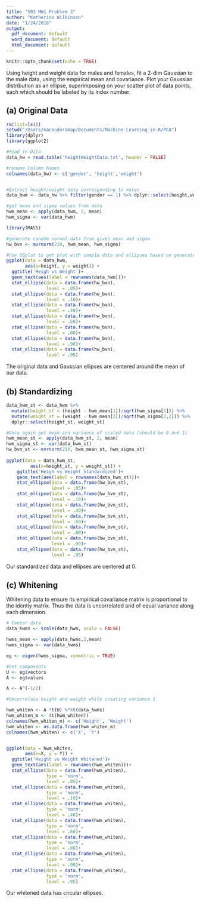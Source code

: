 ```yaml
---
title: "503 HW1 Problem 3"
author: "Katherine Wilkinson"
date: "1/24/2018"
output:
  pdf_document: default
  word_document: default
  html_document: default
---
```


```r
knitr::opts_chunk$set(echo = TRUE)
```


Using height and weight data for males and females, fit a 2-dim Gaussian to the male data, using
the empirical mean and covariance. Plot your Gaussian distribution as an ellipse, superimposing
on your scatter plot of data points, each which should be labeled by its index number.

## (a) Original Data


```r
rm(list=ls())
setwd("/Users/maraudersmap/Documents/Machine-Learning-in-R/PCA")
library(dplyr)
library(ggplot2)

#Read in Data
data_hw = read.table('heightWeightData.txt', header = FALSE)

#rename Column Names
colnames(data_hw) <- c('gender', 'height','weight')


#Extract height/weight data corresponding to males
data_hwm <- data_hw %>% filter(gender == 1) %>% dplyr::select(height,weight)

#get mean and sigma values from data
hwm_mean <- apply(data_hwm, 2, mean)
hwm_sigma <- var(data_hwm)

library(MASS)

#generate random normal data from given mean and sigma 
hw_bvn <- mvrnorm(210, hwm_mean, hwm_sigma)

#Use GGplot to get plot with sample data and ellipses based on generated normal data
ggplot(data = data_hwm, 
       aes(x=height, y = weight)) +
  ggtitle('Heigh vs Weight')+
  geom_text(aes(label = rownames(data_hwm)))+
  stat_ellipse(data = data.frame(hw_bvn),
               level = .05)+
  stat_ellipse(data = data.frame(hw_bvn),
               level = .10)+
  stat_ellipse(data = data.frame(hw_bvn),
               level = .40)+
  stat_ellipse(data = data.frame(hw_bvn),
               level = .60)+
  stat_ellipse(data = data.frame(hw_bvn),
               level = .80)+
  stat_ellipse(data = data.frame(hw_bvn),
               level = .90)+
  stat_ellipse(data = data.frame(hw_bvn),
               level = .95)

```
The original data and Gaussian ellipses are centered around the mean of our data. 

## (b) Standardizing


```r
data_hwm_st <- data_hwm %>% 
  mutate(height_st = (height - hwm_mean[1])/sqrt(hwm_sigma[1])) %>%
  mutate(weight_st = (weight - hwm_mean[2])/sqrt(hwm_sigma[2,2])) %>%
  dplyr::select(height_st, weight_st) 

#Once again get mean and variance of scaled data (should be 0 and 1)
hwm_mean_st <- apply(data_hwm_st, 2, mean)
hwm_sigma_st <- var(data_hwm_st)
hw_bvn_st <- mvrnorm(210, hwm_mean_st, hwm_sigma_st)
  
ggplot(data = data_hwm_st, 
         aes(x=height_st, y = weight_st)) +
    ggtitle('Heigh vs Weight Standardized')+
    geom_text(aes(label = rownames(data_hwm_st)))+
    stat_ellipse(data = data.frame(hw_bvn_st),
                 level = .05)+
    stat_ellipse(data = data.frame(hw_bvn_st),
                 level = .10)+
    stat_ellipse(data = data.frame(hw_bvn_st),
                 level = .40)+
    stat_ellipse(data = data.frame(hw_bvn_st),
                 level = .60)+
    stat_ellipse(data = data.frame(hw_bvn_st),
                 level = .80)+
    stat_ellipse(data = data.frame(hw_bvn_st),
                 level = .90)+
    stat_ellipse(data = data.frame(hw_bvn_st),
                 level = .95)
```
Our standardized data and ellipses are centered at 0.

## (c) Whitening 

Whitening data to ensure its empirical covariance matrix is proportional to the identiy matrix. Thus the data is uncorrelated and of equal variance along each dimension.

```r
# Center data
data_hwms <- scale(data_hwm, scale = FALSE)

hwms_mean <- apply(data_hwms,2,mean)
hwms_sigma <- var(data_hwms)

eg <- eigen(hwms_sigma, symmetric = TRUE)

#Get components
U <- eg$vectors
A <- eg$values

A <- A^(-1/2)

#Uncorrelate height and weight while creating variance 1

hwm_whiten <- A *t(U) %*%t(data_hwms)
hwm_whiten_m <- (t(hwm_whiten))
colnames(hwm_whiten_m) <- c('Height', 'Weight')
hwm_whiten <- as.data.frame(hwm_whiten_m)
colnames(hwm_whiten) <- c('X', 'Y')


ggplot(data = hwm_whiten, 
       aes(x=X, y = Y)) +
  ggtitle('Height vs Weight Whitened')+
  geom_text(aes(label = rownames(hwm_whiten)))+
  stat_ellipse(data = data.frame(hwm_whiten),
               type = 'norm',
               level = .05)+
  stat_ellipse(data = data.frame(hwm_whiten),
               type = 'norm',
               level = .10)+
  stat_ellipse(data = data.frame(hwm_whiten),
               type = 'norm',
               level = .40)+
  stat_ellipse(data = data.frame(hwm_whiten),
               type = 'norm',
               level = .60)+
  stat_ellipse(data = data.frame(hwm_whiten),
               type = 'norm',
               level = .80)+
  stat_ellipse(data = data.frame(hwm_whiten),
               type = 'norm',
               level = .90)+
  stat_ellipse(data = data.frame(hwm_whiten),
               type = 'norm',
               level = .95)

```
Our whitened data has circular ellipses. 
